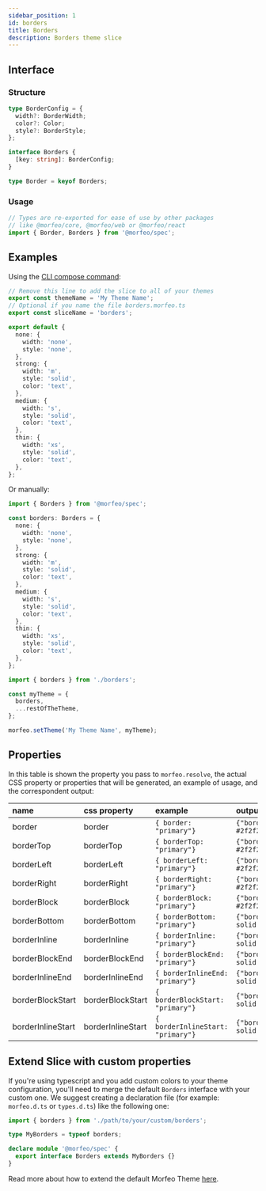 ```yaml
---
sidebar_position: 1
id: borders
title: Borders
description: Borders theme slice
---
```


## Interface

### Structure

```typescript
type BorderConfig = {
  width?: BorderWidth;
  color?: Color;
  style?: BorderStyle;
};

interface Borders {
  [key: string]: BorderConfig;
}

type Border = keyof Borders;
```

### Usage

```typescript
// Types are re-exported for ease of use by other packages
// like @morfeo/core, @morfeo/web or @morfeo/react
import { Border, Borders } from '@morfeo/spec';
```

## Examples

Using the [CLI compose command](../Features/CLI/compose.mdx):

```typescript title="borders.morfeo.ts"
// Remove this line to add the slice to all of your themes
export const themeName = 'My Theme Name';
// Optional if you name the file borders.morfeo.ts
export const sliceName = 'borders';

export default {
  none: {
    width: 'none',
    style: 'none',
  },
  strong: {
    width: 'm',
    style: 'solid',
    color: 'text',
  },
  medium: {
    width: 's',
    style: 'solid',
    color: 'text',
  },
  thin: {
    width: 'xs',
    style: 'solid',
    color: 'text',
  },
};
```

Or manually:

```typescript title="borders.ts"
import { Borders } from '@morfeo/spec';

const borders: Borders = {
  none: {
    width: 'none',
    style: 'none',
  },
  strong: {
    width: 'm',
    style: 'solid',
    color: 'text',
  },
  medium: {
    width: 's',
    style: 'solid',
    color: 'text',
  },
  thin: {
    width: 'xs',
    style: 'solid',
    color: 'text',
  },
};
```

```typescript title="theme.ts"
import { borders } from './borders';

const myTheme = {
  borders,
  ...restOfTheTheme,
};

morfeo.setTheme('My Theme Name', myTheme);
```

## Properties

In this table is shown the property you pass to `morfeo.resolve`, the actual CSS property or properties that will be generated,
an example of usage, and the correspondent output:

| name              | css property      | example                            | output                                      |
| :---------------- | :---------------- | :--------------------------------- | :------------------------------------------ |
| border            | border            | `{ border: "primary"} `            | `{"border":"2px solid #2f2f2f"}`            |
| borderTop         | borderTop         | `{ borderTop: "primary"} `         | `{"borderTop":"2px solid #2f2f2f"}`         |
| borderLeft        | borderLeft        | `{ borderLeft: "primary"} `        | `{"borderLeft":"2px solid #2f2f2f"}`        |
| borderRight       | borderRight       | `{ borderRight: "primary"} `       | `{"borderRight":"2px solid #2f2f2f"}`       |
| borderBlock       | borderBlock       | `{ borderBlock: "primary"} `       | `{"borderBlock":"2px solid #2f2f2f"}`       |
| borderBottom      | borderBottom      | `{ borderBottom: "primary"} `      | `{"borderBottom":"2px solid #2f2f2f"}`      |
| borderInline      | borderInline      | `{ borderInline: "primary"} `      | `{"borderInline":"2px solid #2f2f2f"}`      |
| borderBlockEnd    | borderBlockEnd    | `{ borderBlockEnd: "primary"} `    | `{"borderBlockEnd":"2px solid #2f2f2f"}`    |
| borderInlineEnd   | borderInlineEnd   | `{ borderInlineEnd: "primary"} `   | `{"borderInlineEnd":"2px solid #2f2f2f"}`   |
| borderBlockStart  | borderBlockStart  | `{ borderBlockStart: "primary"} `  | `{"borderBlockStart":"2px solid #2f2f2f"}`  |
| borderInlineStart | borderInlineStart | `{ borderInlineStart: "primary"} ` | `{"borderInlineStart":"2px solid #2f2f2f"}` |

## Extend Slice with custom properties

If you're using typescript and you add custom colors to your theme configuration, you'll need to merge
the default `Borders` interface with your custom one.
We suggest creating a declaration file (for example: `morfeo.d.ts` or `types.d.ts`) like the following one:

```typescript
import { borders } from './path/to/your/custom/borders';

type MyBorders = typeof borders;

declare module '@morfeo/spec' {
  export interface Borders extends MyBorders {}
}
```

Read more about how to extend the default Morfeo Theme [here](../Features/extendible.mdx).
